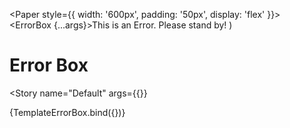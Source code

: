

<Meta
  title="Components/Errors/Error Box"
  decorators={decorators}
/>

  <Paper style={{ width: '600px', padding: '50px', display: 'flex' }}>
    <ErrorBox {...args}>This is an Error. Please stand by!</ErrorBox>
  </Paper>
)

# Error Box
<Story
  name="Default"
  args={{}}
>
  {TemplateErrorBox.bind({})}
</Story>

